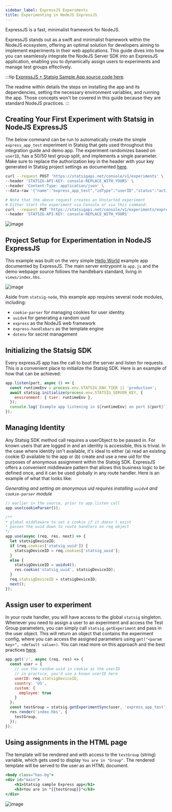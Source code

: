 ```yaml
---
sidebar_label: ExpressJS Experiments
title: Experimenting in NodeJS ExpressJS
---
```


ExpressJS is a fast, minimalist framework for NodeJS.

ExpressJS stands out as a swift and minimalist framework within the NodeJS ecosystem, offering an optimal solution for developers aiming to implement experiments in their web applications. This guide dives into how you can seamlessly integrate the NodeJS Server SDK into an ExpressJS application, enabling you to dynamically assign users to experiments and manage test groups effectively. 

:::tip
[ExpressJS + Statsig Sample App source code here](https://github.com/statsig-io/samples/tree/node-express/node-express#node-express-statsig-demo-app). 

The readme within details the steps on installing the app and its dependencies, setting the necessary environment variables, and running the app. Those concepts won't be covered in this guide because they are standard NodeJS practices.
:::

## Creating Your First Experiment with Statsig in NodeJS ExpressJS
The below command can be run to automatically create the simple `express_app_test` experiment in Statsig that gets used throughout this integration guide and demo app. 
The experiment randomizes based on `userID`, has a 50/50 test group split, and implements a single parameter. 
Make sure to replace the authorization key in the header with your key generated in Statsig project settings as documented [here](/console-api/introduction).
```bash
curl --request POST 'https://statsigapi.net/console/v1/experiments' \
--header 'STATSIG-API-KEY: console-REPLACE_WITH_YOURS' \
--header 'Content-Type: application/json' \
--data-raw '{"name":"express_app_test","idType":"userID","status":"active","hypothesis":"Running Statsig in express works nicely!","primaryMetrics":[{"name":"dau","type":"user"}],"primaryMetricTags":[],"secondaryMetrics":[{"name":"dau","type":"user"}],"secondaryMetricTags":[],"groups":[{"name":"Control","size":50,"parameterValues":{"variant":"control"}},{"name":"Test","size":50,"parameterValues":{"variant":"test"}}],"allocation":100,"duration":14}'

# Note that the above request creates an Unstarted experiment
# Either start the experiment via Console or via this command:
curl --request PUT 'https://statsigapi.net/console/v1/experiments/express_app_test/start' \
--header 'STATSIG-API-KEY: console-REPLACE_WITH_YOURS'
``` 

![image](/img/express-abtest.png)
 
## Project Setup for Experimentation in NodeJS ExpressJS

This example was built on the very simple [Hello World](https://expressjs.com/en/starter/hello-world.html) example app documented by ExpressJS.
The main server entrypoint is `app.js` and the demo webpage source follows the handlebars standard, living in `views/index.hbs`.

![image](/img/express-folder-structure.png)

Aside from `statsig-node`, this example app requires several node modules, including:
* `cookie-parser` for managing cookies for user identity
* `uuidv4` for generating a random uuid
* `express` as the NodeJS web framework
* `express-handlebars` as the template engine
* `dotenv` for secret management

## Initializing the Statsig SDK

Every expressJS app has the call to boot the server and listen for requests. This is a convenient place to initialize the Statsig SDK. 
Here is an example of how that can be achieved:

```js
app.listen(port, async () => {
  const runtimeEnv = process.env.STATSIG_ENV_TIER || 'production';
  await statsig.initialize(process.env.STATSIG_SERVER_KEY, {
    environment: { tier: runtimeEnv },
  });
  console.log(`Example app listening in ${runtimeEnv} on port ${port}`);
});
```


## Managing Identity

Any Statsig SDK method call requires a userObject to be passed in. For known users that are logged in and an identity is accessible, this is trivial. 
In the case where identity isn't available, it's ideal to either (a) read an existing cookie ID available to the app or (b) create and use a new uid for the purposes of anonymous assignment within the Statsig SDK.
ExpressJS offers a convenient middleware pattern that allows this business logic to be defined once, and it can be used globally in any route handler. Here is an example of what that looks like:

_Generating and setting an anonymous uid requires installing `uuidv4` and `cookie-parser` module_
```js
// earlier in the source, prior to app.listen call
app.use(cookieParser());

/**
* global middleware to set a cookie if it doesn't exist
* passes the uuid down to route handlers on req object
*/
app.use(async (req, res, next) => {
  let statsigDeviceID;
  if (req.cookies['statsig_uuid']) {
    statsigDeviceID = req.cookies['statsig_uuid'];
  }
  else {
    statsigDeviceID = uuidv4();
    res.cookie('statsig_uuid', statsigDeviceID);
  }
  req.statsigDeviceID = statsigDeviceID;
  next();
});
```

## Assign user to experiment
In your route handler, you will have access to the global `statsig` singleton. Whenever you need to assign a user to an experiment and access the Test Group parameters, you can simply call `statsig.getExperiment` and pass in the user object. This will return an object that contains the experiment config, where you can access the assigned parameters using `get("<param key>", <default value>)`. You can read more on this approach and the best practices [here](/server/nodejsServerSDK#getting-an-layerexperiment).
```js
app.get('/', async (req, res) => {
  const user = {
    // use the random uuid in cookie as the userID
    // in practice, you'd use a known userID here
    userID: req.statsigDeviceID,
    country: 'US',
    custom: {
      employee: true
    }
  };
  const testGroup = statsig.getExperimentSync(user, 'express_app_test').get('variant', 'control');
  res.render('index.hbs', { 
    testGroup,
  });
});
```

## Using assignments in the HTML page
The template will be rendered and with access to the `testGroup` (string) variable, which gets used to display `You are in "Group"`. The rendered template will be served to the user as an HTML document.
```hbs
<body class="has-bg">
<div id="main">
    <h1>Statsig sample Express app</h1>
    <h3>You are in "{{testGroup}}"</h3>
</div>
```

![image](/img/express-page.png)
